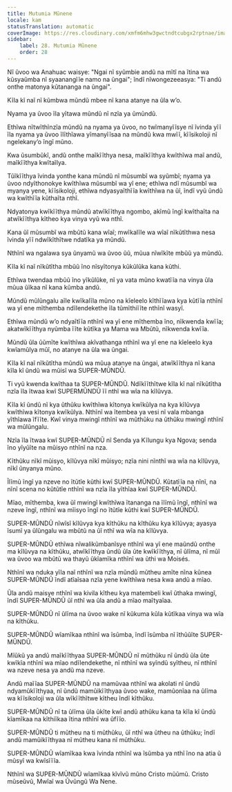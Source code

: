 ```yaml
---
title: Mutumia Mũnene
locale: kam
statusTranslation: automatic
coverImage: https://res.cloudinary.com/xmfm6mhw3gwctndtcubgx2rptnae/image/upload/v1741354419/small_cover_la_gran_rebelion_28716e29d2.webp
sidebar:
    label: 28. Mutumia Mũnene
    order: 28
---
```

Nĩ ũvoo wa Anahuac waisye: "Ngai nĩ syũmbie andũ na mĩtĩ na ĩtina wa kũsyaũmba nĩ syaanangĩĩe namo na ũngai"; ĩndĩ nĩwongezeeasya: "Ti andũ onthe matonya kũtananga na ũngai".

Kĩla kĩ naĩ nĩ kũmbwa mũndũ mbee nĩ kana atanye na ũla w’o.

Nyama ya ũvoo ĩla yĩtawa mũndũ nĩ nzĩa ya ũmũndũ.

Ethĩwa nĩtwĩthĩnzĩa mũndũ na nyama ya ũvoo, no twĩmanyĩĩsye nĩ ĩvinda yĩĩ ĩla nyama ya ũvoo ĩlĩthĩawa yĩmanyĩĩsaa na mũndũ kwa mwĩĩ, kĩĩsikoloji nĩ ngelekany’o ĩngĩ mũno.

Kwa ũsumbũkĩ, andũ onthe maĩkĩĩthya nesa, maĩkĩĩthya kwĩthĩwa maĩ andũ, maĩkĩĩthya kwĩtaĩlya.

Tũĩkĩĩthya ĩvinda yonthe kana mũndũ nĩ mũsumbĩ wa syũmbĩ; nyama ya ũvoo ndyĩthonokye kwĩthĩwa mũsumbĩ wa yĩ ene; ethĩwa ndĩ mũsumbĩ wa myanya yene, kĩĩsikoloji, ethĩwa ndyasyaĩthĩĩa kwĩthĩwa na ũĩ, ĩndĩ vyũ ũndũ wa kwĩthĩĩa kũthaĩta nthĩ.

Ndyatonya kwĩkĩĩthya mũndũ atwĩkĩĩthya ngombo, akĩmũ ĩngĩ kwĩthaĩta na atwĩkĩĩthya kĩtheo kya vinya vyũ wa nthĩ.

Kana ũĩ mũsumbĩ wa mbũtũ kana wĩaĩ; mwĩkalĩle wa wĩaĩ nĩkũtĩthwa nesa ĩvinda yĩĩ ndwĩkĩthĩtwe ndatĩka ya mũndũ.

Nthĩnĩ wa ngalawa sya ũnyamũ wa ũvoo ũũ, mũua nĩwĩkĩte mbũũ ya mũndũ.

Kĩla kĩ naĩ nĩkũtĩtha mbũũ ĩno nĩsyĩtonya kũkũlũka kana kũthi.

Ethĩwa twendaa mbũũ ĩno yĩkũlũke, nĩ ya vata mũno kwatĩĩa na vinya ũla mũua ũĩkaa nĩ kana kũmba andũ.

Mũndũ mũlũngalu aĩle kwĩkalĩla mũno na kĩeleelo kĩthĩĩawa kya kũtĩĩa nthĩnĩ wa yĩ ene mĩthemba ndĩlendekethe ĩla tũmĩthiĩĩte nthĩnĩ wasyĩ.

Ethĩwa mũndũ w’o ndyaĩtĩĩa nthĩnĩ wa yĩ ene mĩthemba ĩno, nĩkwenda kwĩĩa; akatwĩkĩĩthya nyũmba ĩĩte kũtĩka ya Mama wa Mbũtũ, nĩkwenda kwĩĩa.

Mũndũ ũla ũũmĩte kwĩthĩwa akĩvathanga nthĩnĩ wa yĩ ene na kĩeleelo kya kwĩamũlya mũĩ, no atanye na ũla wa ũngai.

Kĩla kĩ naĩ nĩkũtĩtha mũndũ wa mũua atanye na ũngai, atwĩkĩĩthya nĩ kana kĩla kĩ ũndũ wa mũisĩ wa SUPER-MŨNDŨ.

Ti vyũ kwenda kwĩthaa ta SUPER-MŨNDŨ. Ndĩkĩĩthĩtwe kĩla kĩ naĩ nĩkũtĩtha nzĩa ĩla ĩtwaa kwĩ SUPERMŨNDŨ ĩĩ nthĩ wa wĩa na kĩlũvya.

Kĩla kĩ ũndũ nĩ kya ũthũku kwĩthĩwa kĩtonya kwĩkũlya na kya kĩlũvya kwĩthĩwa kĩtonya kwĩkũlya. Nthĩnĩ wa ĩtembea ya vesi nĩ vala mbanga yĩthĩawa ĩfĩĩte. Kwĩ vinya mwingĩ nthĩnĩ wa mũthũku na ũthũku mwingĩ nthĩnĩ wa mũlũngalu.

Nzĩa ĩla ĩtwaa kwĩ SUPER-MŨNDŨ nĩ Senda ya Kĩlungu kya Ngova; senda ĩno yĩyũĩte na mũisyo nthĩnĩ na nza.

Kĩthũku nĩkĩ mũisyo, kĩlũvya nĩkĩ mũisyo; nzĩa nini nĩnthĩ wa wĩa na kĩlũvya, nĩkĩ ũnyanya mũno.

Ĩlĩmũ ĩngĩ ya nzeve no ĩtũtĩe kũthi kwĩ SUPER-MŨNDŨ. Kũtatĩĩa na nĩnĩ, na nĩnĩ scena no kũtũtĩe nthĩnĩ wa nzĩa ĩla yĩthĩaa kwĩ SUPER-MŨNDŨ.

Mĩao, mĩthemba, kwa ũĩ mwingĩ kwĩthĩwa ĩtananga na ĩlĩmũ ĩngĩ, nthĩnĩ wa nzeve ĩngĩ, nthĩnĩ wa mĩisyo ĩngĩ no ĩtũtĩe kũthi kwĩ SUPER-MŨNDŨ.

SUPER-MŨNDŨ nĩwĩsĩ kĩlũvya kya kĩthũku na kĩthũku kya kĩlũvya; ayasya ĩsumĩ ya ũlũngalu wa mbũtũ na ũĩ nthĩ wa wĩa na kĩlũvya.

SUPER-MŨNDŨ ethĩwa nĩwalikũmbanĩsye nthĩnĩ wa yĩ ene maũndũ onthe ma kĩlũvya na kĩthũku, atwĩkĩĩthya ũndũ ũla ũte kwĩkĩĩthya, nĩ ũlĩma, nĩ mũĩ wa ũvoo wa mbũtũ wa thayũ ũkĩamĩka nthĩnĩ wa ũthi wa Moisés.

Nthĩnĩ wa nduka yĩla naĩ nthĩnĩ wa nzĩa mũndũ mũtheu amĩte nĩna kũnea SUPER-MŨNDŨ ĩndĩ atĩaĩsaa nzĩa yene kwĩthĩwa nesa kwa andũ a mĩao.

Ũla andũ maisye nthĩnĩ wa kivila kĩtheu kya matembeli kwĩ ũthaka mwingĩ, ĩndĩ SUPER-MŨNDŨ ũĩ nthĩ wa ũla andũ a mĩao maĩtyaĩaa.

SUPER-MŨNDŨ nĩ ũlĩma na ũvoo wake nĩ kũkuma kũla kũtĩkaa vinya wa wĩa na kĩthũku.

SUPER-MŨNDŨ wĩamĩkaa nthĩnĩ wa ĩsũmba, ĩndĩ ĩsũmba nĩ ĩthũũĩte SUPER-MŨNDŨ.

Mĩũkũ ya andũ maĩkĩĩthyaa SUPER-MŨNDŨ nĩ mũthũku nĩ ũndũ ũla ũte kwĩkĩa nthĩnĩ wa mĩao ndĩlendekethe, nĩ nthĩnĩ wa syĩndũ syĩtheu, nĩ nthĩnĩ wa nzeve nesa ya andũ ma nzeve.

Andũ maĩĩaa SUPER-MŨNDŨ na mamũvaa nthĩnĩ wa akolati nĩ ũndũ ndyamũkĩĩthyaa, nĩ ũndũ mamũikĩĩthyaa ũvoo wake, mamũonĩaa na ũlĩma wa kĩĩsikoloji wa ũla wĩkĩĩthĩtwe kĩtheu ĩndĩ kĩthũku.

SUPER-MŨNDŨ nĩ ta ũlĩma ũla ũkĩte kwĩ andũ athũku kana ta kĩla kĩ ũndũ kĩamĩkaa na kĩthiĩkaa ĩtina nthĩnĩ wa ũfĩĩo.

SUPER-MŨNDŨ ti mũtheu na ti mũthũku, ũĩ nthĩ wa ũtheu na ũthũku; ĩndĩ andũ mamũikĩĩthyaa nĩ mũtheu kana nĩ mũthũku.

SUPER-MŨNDŨ wĩamĩkaa kwa ĩvinda nthĩnĩ wa ĩsũmba ya nthĩ ĩno na atia ũ mũsyĩ wa kwĩsĩĩĩa.

Nthĩnĩ wa SUPER-MŨNDŨ wĩamĩkaa kĩvĩvũ mũno Cristo mũũmũ. Cristo mũseũvũ, Mwĩaĩ wa Ũvũngũ Wa Nene.


